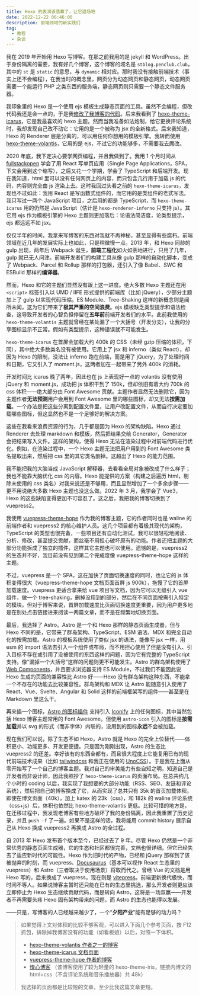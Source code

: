 ```yaml
---
title: Hexo 的表演该落幕了，让它退场吧
date: 2022-12-22 06:46:00
description: 前端领域的新实践们
tag:
  - 教程
  - 杂谈
---
```



我在 2019 年开始用 Hexo 写博客。在那之前我用的是 jekyll 和 WordPress。出于身份隔离的需要，我有好几个博客，这个博客的域名是 `stblog.penclub.club`，其中的 `st` 是 `static` 的意思，与 `dynamic` 相对应。那时我没有接触前端技术（事实上还不会编程），在我当时的概念里，网页分为动态网页和静态网页，动态网页需要一个能运行 PHP 之类东西的服务端，静态网页则只需要一个静态文件服务器。

我印象里的 Hexo 是一个使用 ejs 模板生成静态页面的工具。虽然不会编程，但改代码我还是会一点的，于是我[修改了我博客的代码](/posts/Sakura/)。后来我看到了 [hexo-theme-icarus](https://github.com/ppoffice/hexo-theme-icarus)，它是我最喜欢的 hexo 主题。然而当我准备如法炮制，给它更换评论系统时，我却发现自己改不动它：它用的是一个被称为 jsx 的全新格式。后来我知道，Hexo 的 Renderer 层是分离的，可以用任何你想用的模板引擎。我转而使用 [hexo-theme-volantis](https://github.com/volantis-x/hexo-theme-volantis)，它用的是 ejs，不过它的功能够多，不需要我去魔改。

2020 年底，我下定决心要学网页编程，并且我做到了。我用 1 个月时间从 [fullstackopen](https://fullstackopen.com/zh/) 学会了用 React 写单页应用（Single Page Applications，SPA，下文会用到这个缩写），之后又花一个学期，学会了 TypeScript 和后端开发。现在我知道，html 里可以没有任何网页上的内容，而只包含几行用于加载 js 的代码，内容则完全由 js 渲染上去。这时我回过头看之前的 `hexo-theme-icarus`，发现也不过如此：我用 React 是写函数式组件的，而它用的是类组件的老式写法。我只写过一两个 JavaScript 项目，之后用的都是 TypeScript，而 `hexo-theme-icarus` 用的仍然是 JavaScript（估计是 `hexo-renderer-inferno` 只支持 js）。其它用 ejs 作为模板引擎的 Hexo 主题则更加落后：论语法简洁度，论类型提示，ejs 都远远不如 jsx。

仅仅半年的时间，我拿来写博客的东西对我就不再神秘，甚至显得有些腐朽。前端领域在近几年的发展实际上也如此，只是稍微慢一点。2013 年，和 Hexo 同龄的 gulp 出现，两年后 Webpack 诞生，**前端工程化**如火如荼地进行，只用了几年，gulp 就已无人问津。前端开发者们的构建工具从像 gulp 那样的自动化脚本，变成了 Webpack、Parcel 和 Rollup 那样的打包器，还引入了像 Babel、SWC 和 ESBuild 那样的**编译器**。

然而，Hexo 和它的主题们显然没有跟上这一进度。绝大多数 Hexo 主题还在用 `<script>` 标签引入以 UMD / IIFE 形式提供的前端库（比如 jQuery），少部分主题加上了 gulp 以实现代码压缩。ES Module、Tree-Shaking 这样的新概念则是闻所未闻，这为它们带来了**极其严重的空间浪费**。ejs 模板缺乏类型提示和语法检查，这导致开发者的心智负担停留在**五年前**前端开发者们的水平。此前我使用的 `hexo-theme-volantis` 主题就曾经在某处漏了一个大括号（开发分支），让我的分享图标显示不正常。假如有类型提示，这种错误就不可能发生。

`hexo-theme-icarus` 在首屏会加载大约 400k 的 CSS（未经 gzip 压缩的体积，下同），其中绝大多数类名没有被使用。它用上了 jsx 和 inferno（类似 React），却因为 Hexo 的限制，没法让 inferno 跑在前端，而是用了 jQuery，为了处理时间和日期，它又引入了 moment.js，这两者加在一起带来了另外 400k 的消耗。

开发时间比 icarus 晚了两年，因此也在 js 上表现好一点的 volantis 没有使用 jQuery 和 moment.js，成功把 js 体积干到了 150k，但却依旧有着大约 700k 的 css 体积——绝大部分由 Font Awesome 贡献。主题作者显然无法删除它，因为主题作者**无法预测**用户会用到 Font Awesome 里的哪些图标，却又无法**按需加载**。一个办法是把这些分离到配置文件里，让用户改配置文件，从而自行决定要加载哪些图标，但这显然也不是一个足够好的解决方案。

这些在我看来浪费资源的行为，几乎都是因为 Hexo 的架构缺陷。Hexo 通过 Renderer 去处理 markdown 和模板，然后把结果交给 Generator，Generator 会把结果写入文件。这样的架构，使得 Hexo 无法在渲染过程中对前端代码进行优化。例如，在渲染过程中，一个 Hexo 主题无法把用户用到的 Font Awesome 类名提取出来，然后把 css 里的其它类名删掉。这超出了 Hexo 的能力范围。

我不能把我的大脑当成 JavaScript 解释器，去看看全局对象被改成了什么样子；我也不能靠大脑优化 css 的内容。Hexo 能提供的方案（构建之后遍历 html，剔除未使用的 css 类名）对我来说还是不够用，而且显然增加了一个多余步骤——更不用说绝大多数 Hexo 主题也没这么做。2022 年 3 月，我学会了 Vue3，Hexo 的这些缺陷变得更加不可容忍了。这之后，我把我的博客切换到了 vuepress2。

我使用 [vuepress-theme-hope](https://github.com/vuepress-theme-hope/vuepress-theme-hope) 作为我的博客主题，它的作者同时也是 waline 的前端作者和 vuepress2 的核心维护人员。这几个项目都有着极其现代的架构，TypeScript 的类型也很完备，一些项目还有自动化测试，我可以很轻松地阅读、分析、修改，甚至提交贡献，而丝毫不用担心破坏原有的功能。作者还把主题的大部分功能拆成了独立的插件，这样其它主题也可以使用。遗憾的是，vuepress2 的生态并不好，我目前没有见到第二个完成度像 vuepress-theme-hope 这样的主题。

不过，vuepress 是一个 SPA，这在加快了页面切换速度的同时，也让它的 js 体积变得很大（vuepress-theme-hope 文档页面首屏 js 900k），拖慢了它的首屏加载速度。vuepress 更适合拿来给 vue 项目写文档，因为它可以无缝引入 vue 组件，做一个 tree-shaking，删掉没用到的部分，然后在不同页面按需引入特定的模块。但对于博客来说，首屏加载速度比页面切换速度更重要，因为用户更多地是在别处点击链接进来阅读一两篇文章，而不是在频繁地切换页面。

最后，我选择了 Astro。Astro 是一个和 Hexo 那样的静态页面生成器，但与 Hexo 不同的是，它带来了群岛架构、TypeScript、ESM 语法、MDX 和完全自动化的按需加载。Astro 的模板系统使用了类似 jsx 的语法，能像写 jsx 一样，用 esm 的 import 语法去引入一个组件或布局，而不用担心使用了但是没有引入、引入目标不存在或引用了没被使用的东西这样的问题，因为它有完整的 TypeScript 支持。像“漏掉一个大括号”这样的问题则更不可能发生。Astro 的群岛架构使用了 [Web Components](https://developer.mozilla.org/zh-CN/docs/Web/Web_Components)，并且要求浏览器支持 ES Module，不过我们不能因此说 Hexo 生成的页面的兼容性比 Astro 好——Hexo 没有群岛架构这种东西，不能拿一个不存在的功能去比较兼容性。群岛架构和 MDX 让 Astro 能随意引入使用了 React、Vue、Svelte、Angular 和 Solid 这样的前端框架写的组件——甚至是在 Markdown 里这么干。

<ShowCase client:load />

再来插一个图标<Icon name="fa:github" size={16} class="inline-block" />，[Astro 的图标插件](https://github.com/natemoo-re/astro-icon) 支持引入 [Iconify](https://iconify.design/) 上的任何图标，其中当然包括 Hexo 博客主题常用的 Font Awesome。但使用 `astro-icon` 引入的图标是**按需加载**并以 svg 的形式（而非字体）内联的，没用到的图标**永远**不会被加载。

现在我们可以说，除了生态不如 Hexo，Astro 就是 Hexo 的完全上位替代——体积更小、功能更多、开发更便捷。只是因为刚刚出现，Astro 的生态比 vuepress2 的还差。幸好该有的东西全都有，而且很大程度上它能复用已有的现代前端技术成果（比如 [tailwindcss](https://tailwindcss.com) 和我正在使用的 [UnoCSS](https://github.com/unocss/unocss)）。于是我在上面从零开始写了一个自己的博客主题。我对自己的审美能力有些自知之明，知道自己是开发者而非设计师，因此我照抄了 `hexo-theme-icarus` 的页面布局。在总共约几个小时的 coding 以后，我实现了我想要的大部分功能（RSS、SEO、友链和评论系统），然后把自己的博客换成了它，从而实现了总共只有 35k 的首页加载体积。即使在博文页面（40k），加上 katex 的 23k（css），和 182k 的 waline 评论系统（css+js）后，体积也依然比 hexo-theme-volantis 更低。比较可惜的地方是，在迁移过程中，我发现老博客有些地方破坏了我的身份隔离，因此我重置了历史记录，并且 `push -f` 了一遍。如果不是这样的话，我将能用 commit history 展示自己从 Hexo 换成 vuepress2 再换成 Astro 的全过程。

自 2013 年 Hexo 发布首个版本至今，已经过去了 9 年。尽管 Hexo 仍然是一个非常优秀的静态页面生成器，它的生态和社区都很完善，文档也很详细，但它已经失去了适应新时代的可能性。Hexo 作为旧时代的产物，已经和 jQuery 那样到了该被抛弃的时刻，而 vuepress、[Docusaurus](https://docusaurus.io/)（基本可以视作 React 生态里的 vuepress）和 Astro（三者取决于使用场景）将取而代之。曾经 Vue 的文档是用 Hexo 写的，后来换成了 vuepress，现在则是 [vitepress](https://vitepress.vuejs.org/)。前端更新换代极快，而时间不等人。如果说博客主暂时还只能在已有的生态里挑选，那么开发者则更应该立即停止为 Hexo 生态继续贡献代码，而是转向 Astro，这将是一场双赢——开发者不再需要头疼 Hexo 固有架构带来的问题，而 Astro 的生态也能得以发展。

——只是，写博客的人已经越来越少了，一个“**夕阳产业**”能有足够的动力吗？

> 如果觉得上文对体积的比较不够客观，可以进入下面几个参考页面，按 F12 抓包，排除掉我博客没有的功能（如看板娘）以后，对照一下体积。
>
> - [hexo-theme-volantis 作者之一的博客](https://blog.mhuig.top/p/2f345bb/)
> - [hexo-theme-icarus 文档页面](https://ppoffice.github.io/hexo-theme-icarus/uncategorized/upgrade-guide/)
> - [vuepress-theme-hope 作者的博客](https://mrhope.site/code/node-js/cjs.html)
> - [惶心博客](https://huangxin.dev/past-stories/life-shadows) （该博客使用了较为轻量的 hexo-theme-iris，链接内博文的 html+css（不含评论系统和音乐播放器）共 48k）
>
> 我选择的页面都是比较短的文章，至少比我这篇文章更短。
